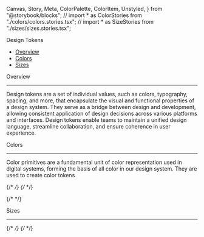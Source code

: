   Canvas,
  Story,
  Meta,
  ColorPalette,
  ColorItem,
  Unstyled,
} from "@storybook/blocks";
// import * as ColorStories from "./colors/colors.stories.tsx";
// import * as SizeStories from "./sizes/sizes.stories.tsx";

<Unstyled>

<PageTitle>Design Tokens</PageTitle>

- [Overview](#overview)
- [Colors](#colors)
- [Sizes](#sizes)

<SectionTitle id="overview">Overview</SectionTitle>

---

Design tokens are a set of individual values, such as colors, typography, spacing, and more, that encapsulate the visual and functional properties of a design system. They serve as a bridge between design and development, allowing consistent application of design decisions across various platforms and interfaces. Design tokens enable teams to maintain a unified design language, streamline collaboration, and ensure coherence in user experience.

<SectionTitle id="colors">Colors</SectionTitle>

---

Color primitives are a fundamental unit of color representation used in
digital systems, forming the basis of all color in our design system. They are
used to create color tokens

{/* <Canvas of={ColorStories.Grey} /> */}
{/* <Canvas of={ColorStories.Red} /> */}

{/* <Canvas of={ColorStories.Blue} /> */}

<SectionTitle id="sizes">Sizes</SectionTitle>

---

{/* <Canvas of={SizeStories.Sizing} /> */}
{/* <Canvas of={SizeStories.Spacing} /> */}

</Unstyled>
